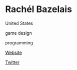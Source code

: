 # Rachél Bazelais

<Location>

United States

</Location>

<Skills>

game design

programming

</Skills>

<Personal>

[Website](https://rbazelais.itch.io/)

[Twitter](https://twitter.com/Popular_Pixels)

</Personal>


